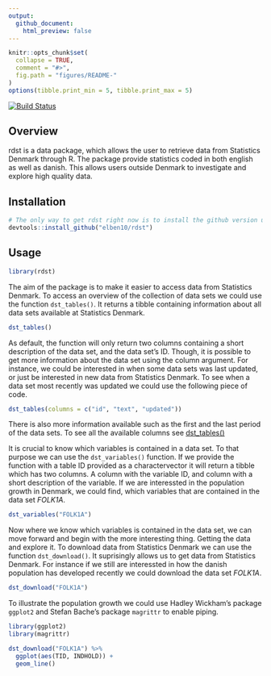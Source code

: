 ```yaml
---
output:
  github_document:
    html_preview: false
---
```


<!-- README.md is generated from README.Rmd. Please edit that file -->

```r
knitr::opts_chunk$set(
  collapse = TRUE,
  comment = "#>",
  fig.path = "figures/README-"
)
options(tibble.print_min = 5, tibble.print_max = 5)
```

[![Build Status](https://travis-ci.org/elben10/rdst.svg?branch=master)](https://travis-ci.org/elben10/rdst)

## Overview

rdst is a data package, which allows the user to retrieve data from Statistics Denmark through R. The package provide statistics coded in both english as well as danish. This allows users outside Denmark to investigate and explore high quality data.

## Installation

```r
# The only way to get rdst right now is to install the github version using the devtools package. This can be done with the line of code beneath.
devtools::install_github("elben10/rdst")
```

## Usage

```r
library(rdst)
```


The aim of the package is to make it easier to access data from Statistics Denmark. To access an overview of the collection of data sets we could use the function ```dst_tables()```. It returns a tibble containing information about all data sets available at Statistics Denmark.

```r
dst_tables()
```

As default, the function will only return two columns containing a short description of the data set, and the data set's ID. Though, it is possible to get more information about the data set using the column argument. For instance, we could be interested in when some data sets was last updated, or just be interested in new data from Statistics Denmark. To see when a data set most recently was updated we could use the following piece of code. 

```r
dst_tables(columns = c("id", "text", "updated"))
```

There is also more information available such as the first and the last period of the data sets. To see all the available columns see [dst_tables()](https://elben10.github.io/rdst/reference/dst_tables.html)

It is crucial to know which variables is contained in a data set. To that purpose we can use the ```dst_variables()``` function. If we provide the function with a table ID provided as a charactervector it will return a tibble which has two columns. A column with the variable ID, and column with a short description of the variable. If we are interessted in the population growth in Denmark, we could find, which variables that are contained in the data set *FOLK1A*. 

```r
dst_variables("FOLK1A")
```

Now where we know which variables is contained in the data set, we can move forward and begin with the more interesting thing. Getting the data and explore it. To download data from Statistics Denmark we can use the function ```dst_download()```. It suprisingly allows us to get data from Statistics Denmark. For instance if we still are interessted in how the danish population has developed recently we could download the data set *FOLK1A*. 

```r
dst_download("FOLK1A")
```

To illustrate the population growth we could use Hadley Wickham's package ```ggplot2``` and Stefan Bache's package ```magrittr``` to enable piping. 

```r
library(ggplot2)
library(magrittr)

dst_download("FOLK1A") %>%
  ggplot(aes(TID, INDHOLD)) +
  geom_line()
```




